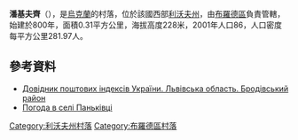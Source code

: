 {{coord|49|57|8|N|25|16|2|E|scale:100000|display=title}}

'''潘基夫齊'''（{{lang-uk|Паньківці}}），是[[烏克蘭|烏克蘭]]的村落，位於該國西部[[利沃夫州|利沃夫州]]，由[[布羅德區|布羅德區]]負責管轄，始建於800年，面積0.31平方公里，海拔高度228米，2001年人口86，人口密度每平方公里281.97人。

==參考資料==
*[http://www.uaidx.com/13/281/index Довідник поштових індексів України. Львівська область. Бродівський район] {{Wayback|url=http://www.uaidx.com/13/281/index |date=20160202002802 }}
* [http://weather.in.ua/ua/l'vovskaja/19583 Погода в селі Паньківці] {{Wayback|url=http://weather.in.ua/ua/l%27vovskaja/19583 |date=20160303173047 }}

{{DEFAULTSORT:Паньківці}}
[[Category:利沃夫州村落|Category:利沃夫州村落]]
[[Category:布羅德區村落|Category:布羅德區村落]]


{{Lviv-geo-stub}}
